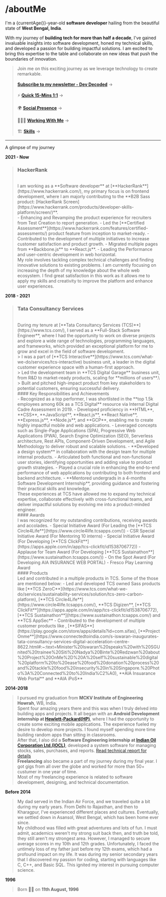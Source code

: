 
# /aboutMe

I'm a {currentAge()}-year-old **software developer** hailing from the beautiful state of **West Bengal, India**.

With my journey of **building tech for more than half a decade**, I've gained invaluable insights into software development, honed my technical skills, and developed a passion for building impactful solutions. I am excited to bring this expertise to the table and collaborate on new ideas that push the boundaries of innovation.

> Join me on this exciting journey as we leverage technology to create remarkable. \
> \
> [**Subscribe to my newsletter - Dev Decoded**](https://souravdey.substack.com/) &#8594;\
> \
> ⚡️ [**Quick 15-Mins 1:1**](https://cal.com/souravdey/quick-chat) &#8594;\
> \
> 🌍 [**Social Presence**](/aboutMe/socialPresence) &#8594;\
> \
> 🧑🏻‍💻 [**Working With Me**](/aboutMe/workingWithMe) &#8594;\
> \
> 🏗️ [**Skills**](/aboutMe/skills) &#8594;

---

A glimpse of my journey

**2021 - Now**

> ### HackerRank
> <br/>
> I am working as a **Software developer** at [**HackerRank**](https://www.hackerrank.com/), my primary focus is on frontend development, where I am majorly contributing to the **B2B Sass product: [HackerRank Screen](https://www.hackerrank.com/products/developer-skills-platform/screen/)**.
> <br/>
> - Enhancing and Revamping the product experience for recruiters from Test Creation to report generation.
> - Led the [**Certified Assessment**](https://www.hackerrank.com/features/certified-assessments/) product feature from inception to market-ready.
> - Contributed to the development of multiple initiatives to increase customer satisfaction and product growth.
> - Migrated multiple pages from **Backbone.js** to **React.js**.
> - Leading the Performance and user-centric development in web horizontal.
> <br/>
> My role involves tackling complex technical challenges and finding innovative solutions to existing problems. I am currently focusing on increasing the depth of my knowledge about the whole web ecosystem. I find great satisfaction in this work as it allows me to apply my skills and creativity to improve the platform and enhance user experiences.


**2018 - 2021**

> ### Tata Consultancy Services
> <br/>
> During my tenure at [**Tata Consultancy Services (TCS)**](https://www.tcs.com/), I served as a **Full-Stack Software Engineer**, where I had the opportunity to work on diverse projects and explore a wide range of technologies, programming languages, and frameworks, which provided an exceptional platform for me to grow and excel in the field of software development.
> <br/>
> > I was a part of [**TCS Interactive**](https://www.tcs.com/what-we-do/services/tcs-interactive) business unit, a leader in the digital customer experience space with a human-first approach.
> <br/>
> > Led the development team in **TCS Digital Garage** business unit, from R&D to market-ready products, scaling for **millions of users**.\
> > Built and pitched high-impact product from key stakeholders to potential customers, ensuring successful delivery.
> <br/>
> #### Key Responsibilities and Achievements
> <br/>
> - Recognized as a top performer, I was shortlisted in the **top 1.5k employees among 60k as a TCS Digital** resource via Internal Digital Cadre Assessment in 2019.
> - Developed proficiency in **HTML**, **CSS**, **JavaScript**, **React.js**, **React Native**, **Express.js**, **Node.js**, and **GCP**, enabling me to create highly impactful mobile and web applications.
> - Leveraged concepts such as Single-Page Applications (SPA), Progressive Web Applications (PWA), Search Engine Optimization (SEO), Serverless architecture, Rest APIs, Component-Driven Development, and Agile Methodology to deliver robust and scalable solutions.
> - **Developed a design system** in collaboration with the design team for multiple internal products.
> - Articulated both functional and non-functional user stories, identifying opportunities and adding value to product growth strategies.
> - Played a crucial role in enhancing the end-to-end performance of web applications by contributing to both frontend and backend architecture.
> - **Mentored undergrads in a 4-months Software Development Internship**, providing guidance and fostering their practical skills and knowledge.
> <br/>
> These experiences at TCS have allowed me to expand my technical expertise, collaborate effectively with cross-functional teams, and deliver impactful solutions by evolving me into a product-minded engineer.
> <br/>
> #### Awards
> <br/>
> I was recognized for my outstanding contributions, receiving awards and accolades.
> - Special Initiative Award (For Leading the [**TCS Circle4Life**](https://www.circle4life.tcsapps.com/))
> - CSR Special Initiative Award (For Mentoring 10 interns)
> - Special Initiative Award (For Developing [**TCS ClickFit**](https://apps.apple.com/in/app/tcs-clickfit/id1538706772))
> - Applause for Team Award (For Developing [**TCS Sustainathon**](https://www.sustainathon.tcsapps.com/))
> - On the Spot Award (For Developing AIA INSURANCE WEB PORTAL)
> - Fresco Play Learning Award
> <br/>
> #### Products
> <br/>
> Led and contributed in a multiple products in TCS. Some of the those are mentioned below:
> - Led and developed TCS owned Sass products like [**TCS ZeroC**](https://www.tcs.com/what-we-do/services/sustainability-services/solution/tcs-zero-carbon-platform), [**TCS Circle4Life**](https://www.circle4life.tcsapps.com/), **TCS Digizen**, [**TCS ClickFit**](https://apps.apple.com/in/app/tcs-clickfit/id1538706772), [**TCS Sustainathon**](https://www.sustainathon.tcsapps.com/) and **TCS AppSec**
> - Contributed to the development of multiple customer products like , [**SIFAS**](https://play.google.com/store/apps/details?id=com.sifas), [**Project Onme**](https://www.connectedtoindia.com/s-iswaran-inaugurates-tata-consultancy-services-digital-acceleration-centre-8622.html#:~:text=Minister%20Iswaran%20speaks%20with%20SGUnited%20trainee%20Siti%20Nadya%20Binte%20Redzwan%20about%20Project%20OnMe%2D%20A%20self%20sustainable%20digital%20platform%20to%20ease%20food%20donation%20process%20and%20tackle%20food%20insecurity%20in%20Singapore.%20Photo%3A%20Connected%20to%20India%C2%A0), **AIA Insuarance Web Portal** and **AIA iPoS**


**2014-2018**

> I pursued my graduation from **MCKV Institute of Engineering Howrah**, WB, India.
> <br/>
> Spent four amazing years there and this was when I truly delved into building apps and projects. It all began with an **Android Development internship at [Hewlett-Packard(HP)](https://www.hp.com/)**, where I had the opportunity to create some exciting mobile applications. The experience fueled my desire to develop more projects. I found myself spending more time building random apps than sitting in classrooms.\
> After that, I also did a **Software Engineering internship at [Indian Oil Corporation Ltd.(IOCL)](https://iocl.com/)**, developed a system software for managing stocks, sales, purchases, and reports. [Read technical report for details](https://drive.google.com/file/d/0BxyUEpBbbGBjUl9meWFoWHZXWjZVRlhyc2N5c0hmdFlCTC1z/view?usp=sharing&resourcekey=0-MfpzGJqZDNpdVG_hvoLl0A)
> <br/>
> **Freelancing** also became a part of my journey during my final year. I got gigs from all over the globe and worked for more than 50+ custumer in one year of time.\
Most of my freelancing experience is related to software development, designing, and technical documentation.

**Before 2014**

> My dad served in the Indian Air Force, and we traveled quite a bit during my early years. From Delhi to Rajasthan, and then to Kharagpur, I've experienced different places and cultures. Eventually, we settled down in Asansol, West Bengal, which has been home ever since.
> <br/>
> My childhood was filled with great adventures and lots of fun. I must admit, academics weren't my strong suit back then, and truth be told, they still aren't my strongest area. However, I managed to secure average scores in my 10th and 12th grades. Unfortunately, I faced the untimely loss of my father just before my 12th exams, which had a profound impact on my life. It was during my senior secondary years that I discovered my passion for coding, starting with languages like C, C++, and Basic SQL. This ignited my interest in pursuing computer science.


**1996**

> Born 👶🏻 on **11th August, 1996**
